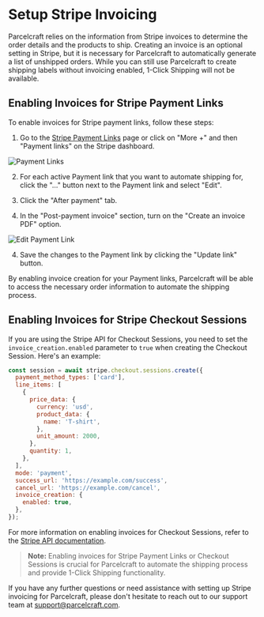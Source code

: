 # Setup Stripe Invoicing

Parcelcraft relies on the information from Stripe invoices to determine the order details and the products to ship. Creating an invoice is an optional setting in Stripe, but it is necessary for Parcelcraft to automatically generate a list of unshipped orders. While you can still use Parcelcraft to create shipping labels without invoicing enabled, 1-Click Shipping will not be available.

## Enabling Invoices for Stripe Payment Links

To enable invoices for Stripe payment links, follow these steps:

1. Go to the [Stripe Payment Links](https://dashboard.stripe.com/payment-links) page or click on "More +" and then "Payment links" on the Stripe dashboard.

![Payment Links](./../../public/images/payment-links.png)

2. For each active Payment link that you want to automate shipping for, click the "..." button next to the Payment link and select "Edit".

3. Click the "After payment" tab.

4. In the "Post-payment invoice" section, turn on the "Create an invoice PDF" option.

![Edit Payment Link](./../../public/images/edit-payment-link.png)

4. Save the changes to the Payment link by clicking the "Update link" button.

By enabling invoice creation for your Payment links, Parcelcraft will be able to access the necessary order information to automate the shipping process.

## Enabling Invoices for Stripe Checkout Sessions

If you are using the Stripe API for Checkout Sessions, you need to set the `invoice_creation.enabled` parameter to `true` when creating the Checkout Session. Here's an example:

```js {18-20}
const session = await stripe.checkout.sessions.create({
  payment_method_types: ['card'],
  line_items: [
    {
      price_data: {
        currency: 'usd',
        product_data: {
          name: 'T-shirt',
        },
        unit_amount: 2000,
      },
      quantity: 1,
    },
  ],
  mode: 'payment',
  success_url: 'https://example.com/success',
  cancel_url: 'https://example.com/cancel',
  invoice_creation: {
    enabled: true,
  },
});
```

For more information on enabling invoices for Checkout Sessions, refer to the [Stripe API documentation](https://docs.stripe.com/api/checkout/sessions/object#checkout_session_object-invoice_creation-enabled).

> **Note:** Enabling invoices for Stripe Payment Links or Checkout Sessions is crucial for Parcelcraft to automate the shipping process and provide 1-Click Shipping functionality.

If you have any further questions or need assistance with setting up Stripe invoicing for Parcelcraft, please don't hesitate to reach out to our support team at [support@parcelcraft.com](mailto:support@parcelcraft.com).